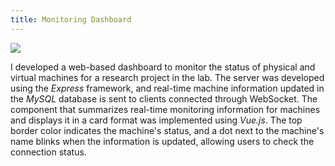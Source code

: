 ```yaml
---
title: Monitoring Dashboard
---
```


<Image src={capture} caption="Demo" />

I developed a web-based dashboard to monitor the status of physical and virtual machines for a research project in the lab.
The server was developed using the *Express* framework, and real-time machine information updated in the *MySQL* database is sent to clients connected through WebSocket.
The component that summarizes real-time monitoring information for machines and displays it in a card format was implemented using *Vue.js*.
The top border color indicates the machine's status, and a dot next to the machine's name blinks when the information is updated, allowing users to check the connection status.
